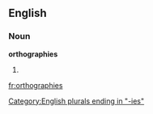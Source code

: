 ==English==

===Noun===
'''orthographies'''

# {{plural of|[[orthography]]}}

[[Category:English plurals ending in "-ies"]]

[[fr:orthographies]]